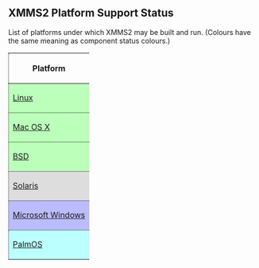 == XMMS2 Platform Support Status ==

List of platforms under which XMMS2 may be built and run. (Colours have the same meaning as component status colours.)

{| style="border: 1px dotted #000"
! style="border-bottom: 1px dotted #000; border-left: 1px dotted #000" | Platform
|-
| style="border-bottom: 1px dotted #000; border-left: 1px dotted #000; background-color: #bfb" | [[Linux]]
|-
| style="border-bottom: 1px dotted #000; border-left: 1px dotted #000; background-color: #bfb" | [[OS X | Mac OS X]]
|-
| style="border-bottom: 1px dotted #000; border-left: 1px dotted #000; background-color: #bfb" | [[BSD]]
|-
| style="border-bottom: 1px dotted #000; border-left: 1px dotted #000; background-color: #ddd" | [[Solaris]]
|-
| style="border-bottom: 1px dotted #000; border-left: 1px dotted #000; background-color: #bbf" | [[Windows | Microsoft Windows]]
|-
| style="border-bottom: 1px dotted #000; border-left: 1px dotted #000; background-color: #bff" | [[PalmOS]]
|}

{{ed|PlatformSupportStatus|platform support status}}